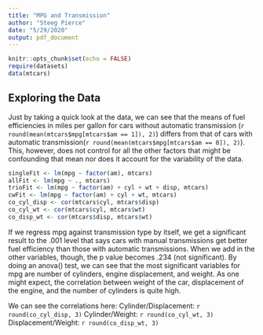 ```yaml
---
title: "MPG and Transmission"
author: "Steeg Pierce"
date: "5/29/2020"
output: pdf_document
---
```


```r
knitr::opts_chunk$set(echo = FALSE)
require(datasets)
data(mtcars)
```

## Exploring the Data

Just by taking a quick look at the data, we can see that the means of fuel efficiencies in miles per gallon for cars without automatic transmission (`r round(mean(mtcars$mpg[mtcars$am == 1]), 2)`) differs from that of cars with automatic transmission(`r round(mean(mtcars$mpg[mtcars$am == 0]), 2)`). This, however, does not control for all the other factors that might be confounding that mean nor does it account for the variability of the data.

```r
singleFit <- lm(mpg ~ factor(am), mtcars)
allFit <- lm(mpg ~ ., mtcars)
trioFit <- lm(mpg ~ factor(am) + cyl + wt + disp, mtcars)
cwFit <- lm(mpg ~ factor(am) + cyl + wt, mtcars)
co_cyl_disp <- cor(mtcars$cyl, mtcars$disp)
co_cyl_wt <- cor(mtcars$cyl, mtcars$wt)
co_disp_wt <- cor(mtcars$disp, mtcars$wt)
```

If we regress mpg against transmission type by itself, we get a significant result to the .001 level that says cars with manual transmissions get better fuel efficiency than those with automatic transmissions. When we add in the other variables, though, the p value becomes .234 (not significant). By doing an anova() test, we can see that the most significant variables for mpg are number of cylinders, engine displacement, and weight. As one might expect, the correlation between weight of the car, displacement of the engine, and the number of cylinders is quite high. 

We can see the correlations here:
Cylinder/Displacement: `r round(co_cyl_disp, 3)`
Cylinder/Weight: `r round(co_cyl_wt, 3)`
Displacement/Weight: `r round(co_disp_wt, 3)`


